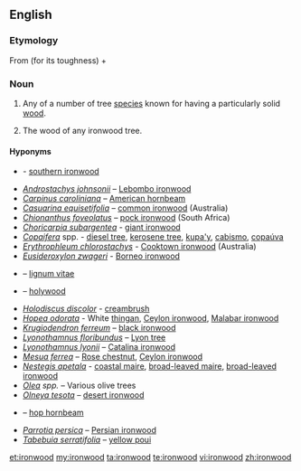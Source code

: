 {{wikipedia}}
==English==

===Etymology===
From {{term|iron||lang=en}} (for its toughness) + {{term|wood|lang=en}}

===Noun===
{{en-noun|~}}

# {{context|countable|lang=en}} Any of a number of tree [[species]] known for having a particularly solid [[wood]].<!--We could put a list somewhere, but I'm not sure where...-->
# {{context|uncountable|lang=en}} The wood of any ironwood tree.

====Hyponyms====
* {{taxlink|Acacia estrophiolata|species}} - [[southern ironwood]]
* ''[[Androstachys johnsonii]]'' – [[Lebombo ironwood]]
* ''[[Carpinus caroliniana]]'' – [[American hornbeam]]
* ''[[Casuarina equisetifolia]]'' – [[common ironwood]] (Australia)
* ''[[Chionanthus foveolatus]]''  – [[pock ironwood]] (South Africa)
* ''[[Choricarpia subargentea]]'' - [[giant ironwood]]
* ''[[Copaifera]]'' spp. - [[diesel tree]], [[kerosene tree]], [[kupa'y]], [[cabismo]], [[copaúva]]
* ''[[Erythrophleum chlorostachys]]'' - [[Cooktown ironwood]] (Australia)
* ''[[Eusideroxylon zwageri]]'' - [[Borneo ironwood]]
* {{taxlink|Guaiacum officinale|species}} – [[lignum vitae]]
* {{taxlink|Guaiacum sanctum|species}} – [[holywood]]
* ''[[Holodiscus discolor]]'' - [[creambrush]]
* ''[[Hopea odorata]]'' - White [[thingan]], [[Ceylon ironwood]], [[Malabar ironwood]]
* ''[[Krugiodendron ferreum]]'' – [[black ironwood]]
* ''[[Lyonothamnus floribundus]]'' – [[Lyon tree]]
* ''[[Lyonothamnus lyonii]]'' – [[Catalina ironwood]]
* ''[[Mesua ferrea]]'' – [[Rose chestnut]], [[Ceylon ironwood]]
* ''[[Nestegis apetala]]'' - [[coastal maire]], [[broad-leaved maire]], [[broad-leaved ironwood]]
* ''[[Olea]] spp.'' – Various olive trees
* ''[[Olneya tesota]]'' – [[desert ironwood]]
* {{taxlink|Ostrya virginiana|species}} – [[hop hornbeam]]
* ''[[Parrotia persica]]'' – [[Persian ironwood]]
* ''[[Tabebuia serratifolia]]'' – [[yellow poui]]

[[et:ironwood]]
[[my:ironwood]]
[[ta:ironwood]]
[[te:ironwood]]
[[vi:ironwood]]
[[zh:ironwood]]